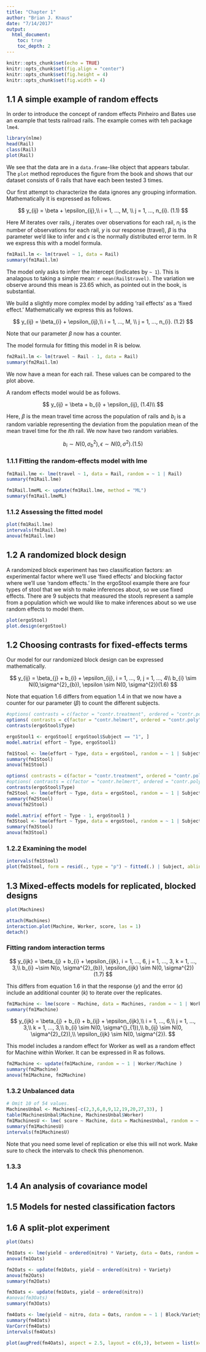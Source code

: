 ```yaml
---
title: "Chapter 1"
author: "Brian J. Knaus"
date: "7/14/2017"
output: 
  html_document:
    toc: true
    toc_depth: 2
---
```


```r
knitr::opts_chunk$set(echo = TRUE)
knitr::opts_chunk$set(fig.align = "center")
knitr::opts_chunk$set(fig.height = 4)
knitr::opts_chunk$set(fig.width = 4)
```

## 1.1 A simple example of random effects


In order to introduce the concept of random effects Pinheiro and Bates use an example that tests railroad rails.
The example comes with teh package `lme4`.


```r
library(nlme)
head(Rail)
class(Rail)
plot(Rail)
```


We see that the data are in a `data.frame`-like object that appears tabular.
The `plot` method reproduces the figure from the book and shows that our dataset consists of 6 rails that have each been tested 3 times.


Our first attempt to characterize the data ignores any grouping information.
Mathematically it is expressed as follows.


$$
y_{ij} = \beta + \epsilon_{ij},\\
i = 1, ..., M, \\
j = 1, ..., n_{i}. (1.1)
$$


Here $M$ iterates over rails, $j$ iterates over observations for each rail, $n_{i}$ is the number of observations for each rail, $y$ is our response (travel), $\beta$ is tha parameter we'd like to infer and  $\epsilon$ is the normally distributed error term.
In R we express this with a model formula.


```r
fm1Rail.lm <- lm(travel ~ 1, data = Rail)
summary(fm1Rail.lm)
```


The model only asks to inferr the intercept (indicates by `~ 1`).
This is analagous to taking a simple mean: `r mean(Rail$travel)`.
The variation we observe around this mean is 23.65 which, as pointed out in the book, is substantial.


We build a slightly more complex model by adding 'rail effects' as a 'fixed effect.'
Mathematically we express this as follows.


$$
y_{ij} = \beta_{i} + \epsilon_{ij},\\
i = 1, ..., M, \\
j = 1, ..., n_{i}. (1.2)
$$


Note that our parameter $\beta$ now has a counter.

The model formula for fitting this model in R is below.


```r
fm2Rail.lm <- lm(travel ~ Rail - 1, data = Rail)
summary(fm2Rail.lm)
```


We now have a mean for each rail.
These values can be compared to the plot above.


A random effects model would be as follows.


$$
y_{ij} = \beta + b_{i} + \epsilon_{ij}, (1.4)\\
$$


Here, $\beta$ is the mean travel time across the population of rails and $b_{i}$ is a random variable representing the deviation from the population mean of the mean travel time for the $i$th rail.
We now have two random variables.


$$
b_{i} \sim N(0, \sigma^{2}_{b}), \epsilon \sim N(0, \sigma^{2}). (1.5)
$$


### 1.1.1 Fitting the random-effects model with lme


```r
fm1Rail.lme <- lme(travel ~ 1, data = Rail, random = ~ 1 | Rail)
summary(fm1Rail.lme)
```



```r
fm1Rail.lmeML <- update(fm1Rail.lme, method = "ML")
summary(fm1Rail.lmeML)
```


### 1.1.2 Assessing the fitted model


```r
plot(fm1Rail.lme)
intervals(fm1Rail.lme)
anova(fm1Rail.lme)
```




## 1.2 A randomized block design


A randomized block experiment has two classification factors: an experimental factor where we'll use 'fixed effects' and blocking factor where we'll use 'random effects.'
In the ergoStool example there are four types of stool that we wish to make inferences about, so we use fixed effects.
There are 9 subjects that measured the stools represent a sample from a population which we would like to make inferences about so we use random effects to model them.


```r
plot(ergoStool)
plot.design(ergoStool)
```



## 1.2 Choosing contrasts for fixed-effects terms


Our model for our randomized block design can be expressed mathematically.

$$
y_{ij} = \beta_{j} + b_{i} + \epsilon_{ij}, i = 1, ..., 9, j = 1, ..., 4\\
b_{i} \sim N(0,\sigma^{2}_{b}), \epsilon \sim N(0, \sigma^{2})(1.6)
$$


Note that equation 1.6 differs from equation 1.4 in that we now have a counter for our parameter ($\beta$) to count the different subjects.




```r
#options( contrasts = c(factor = "contr.treatment", ordered = "contr.poly"))
options( contrasts = c(factor = "contr.helmert", ordered = "contr.poly"))
contrasts(ergoStool$Type)
```


```r
ergoStool1 <- ergoStool[ ergoStool$Subject == "1", ]
model.matrix( effort ~ Type, ergoStool1)
```



```r
fm1Stool <- lme(effort ~ Type, data = ergoStool, random = ~ 1 | Subject)
summary(fm1Stool)
anova(fm1Stool)
```



```r
options( contrasts = c(factor = "contr.treatment", ordered = "contr.poly"))
#options( contrasts = c(factor = "contr.helmert", ordered = "contr.poly"))
contrasts(ergoStool$Type)
fm2Stool <- lme(effort ~ Type, data = ergoStool, random = ~ 1 | Subject)
summary(fm2Stool)
anova(fm2Stool)
```


```r
model.matrix( effort ~ Type - 1, ergoStool1 )
fm3Stool <- lme(effort ~ Type, data = ergoStool, random = ~ 1 | Subject)
summary(fm3Stool)
anova(fm3Stool)
```


### 1.2.2 Examining the model


```r
intervals(fm1Stool)
plot(fm1Stool, form = resid(., type = "p") ~ fitted(.) | Subject, abline = 0)
```


## 1.3 Mixed-effects models for replicated, blocked designs


```r
plot(Machines)
```


```r
attach(Machines)
interaction.plot(Machine, Worker, score, las = 1)
detach()
```


### Fitting random interaction terms


$$
y_{ijk} = \beta_{j} + b_{i} + \epsilon_{ijk}, i = 1, ..., 6, j = 1, ..., 3, k = 1, ..., 3,\\
b_{i} ~\sim N(o, \sigma^{2}_{b}), \epsilon_{ijk} \sim N(0, \sigma^{2}) (1.7)
$$


This differs from equation 1.6 in that the response ($y$) and the error ($\epsilon$) include an additional counter ($k$) to iterate over the replicates.


```r
fm1Machine <- lme(score ~ Machine, data = Machines, random = ~ 1 | Worker)
summary(fm1Machine)
```


$$
y_{ijk} = \beta_{j} + b_{i} + b_{ij} + \epsilon_{ijk},\\
i = 1, ..., 6,\\
j = 1, ..., 3,\\
k = 1, ..., 3,\\
b_{i} \sim N(0, \sigma^{}_{1}),\\
b_{ij} \sim N(0, \sigma^{2}_{2}),\\
\epsilon_{ijk} \sim N(0, \sigma^{2}).
$$


This model includes a random effect for Worker as well as a random effect for Machine within Worker.
It can be expressed in R as follows.


```r
fm2Machine <- update(fm1Machine, random = ~ 1 | Worker/Machine )
summary(fm2Machine)
anova(fm1Machine, fm2Machine)
```


### 1.3.2 Unbalanced data



```r
# Omit 10 of 54 values.
MachinesUnbal <- Machines[-c(2,3,6,8,9,12,19,20,27,33), ]
table(MachinesUnbal$Machine, MachinesUnbal$Worker)
fm1MachinesU <- lme( score ~ Machine, data = MachinesUnbal, random = ~ 1 | Worker/Machine)
summary(fm1MachinesU)
intervals(fm1MachinesU)
```


Note that you need some level of replication or else this will not work.
Make sure to check the intervals to check this phenomenon.


### 1.3.3





## 1.4 An analysis of covariance model



## 1.5 Models for nested classification factors




## 1.6 A split-plot experiment



```r
plot(Oats)
```


```r
fm1Oats <- lme(yield ~ ordered(nitro) * Variety, data = Oats, random = ~ 1 | Block/Variety)
anova(fm1Oats)
```


```r
fm2Oats <- update(fm1Oats, yield ~ ordered(nitro) + Variety)
anova(fm2Oats)
summary(fm2Oats)
```


```r
fm3Oats <- update(fm1Oats, yield ~ ordered(nitro))
#anova(fm3Oats)
summary(fm3Oats)
```



```r
fm4Oats <- lme(yield ~ nitro, data = Oats, random = ~ 1 | Block/Variety)
summary(fm4Oats)
VarCorr(fm4Oats)
intervals(fm4Oats)
```



```r
plot(augPred(fm4Oats), aspect = 2.5, layout = c(6,3), between = list(x=c(0,0,0.5)))
```




